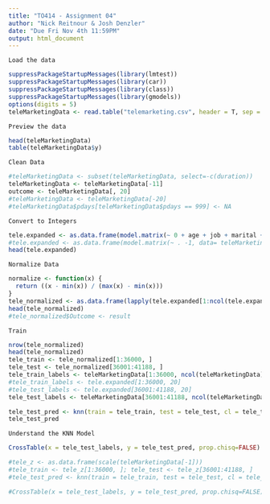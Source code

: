 ```yaml
---
title: "TO414 - Assignment 04"
author: "Nick Reitnour & Josh Denzler"
date: "Due Fri Nov 4th 11:59PM"
output: html_document
---
```


```
Load the data
```
```r
suppressPackageStartupMessages(library(lmtest))
suppressPackageStartupMessages(library(car))
suppressPackageStartupMessages(library(class))
suppressPackageStartupMessages(library(gmodels))
options(digits = 5)
teleMarketingData <- read.table("telemarketing.csv", header = T, sep = ";")

```

```
Preview the data
```
```r
head(teleMarketingData)
table(teleMarketingData$y)
```

```
Clean Data
```
```r
#teleMarketingData <- subset(teleMarketingData, select=-c(duration))
teleMarketingData <- teleMarketingData[-11]
outcome <- teleMarketingData[, 20]
#teleMarketingData <- teleMarketingData[-20]
#teleMarketingData$pdays[teleMarketingData$pdays == 999] <- NA
```
```
Convert to Integers
```

```r
tele.expanded <- as.data.frame(model.matrix(~ 0 + age + job + marital + education + default + housing + loan + contact + month + day_of_week + campaign + pdays + previous + poutcome + emp.var.rate + cons.price.idx + cons.conf.idx + euribor3m + nr.employed, teleMarketingData))
#tele.expanded <- as.data.frame(model.matrix(~ . -1, data= teleMarketingData))
head(tele.expanded)
```

```
Normalize Data
```
```r
normalize <- function(x) {
  return ((x - min(x)) / (max(x) - min(x)))
}
tele_normalized <- as.data.frame(lapply(tele.expanded[1:ncol(tele.expanded)], normalize))
head(tele_normalized)
#tele_normalized$Outcome <- result


```

```
Train
```

```r
nrow(tele_normalized)
head(tele_normalized)
tele_train <- tele_normalized[1:36000, ]
tele_test <- tele_normalized[36001:41188, ]
tele_train_labels <- teleMarketingData[1:36000, ncol(teleMarketingData)]
#tele_train_labels <- tele.expanded[1:36000, 20]
#tele_test_labels <- tele.expanded[36001:41188, 20]
tele_test_labels <- teleMarketingData[36001:41188, ncol(teleMarketingData)]

tele_test_pred <- knn(train = tele_train, test = tele_test, cl = tele_train_labels, k=2)
tele_test_pred

```

```
Understand the KNN Model
```

```r
CrossTable(x = tele_test_labels, y = tele_test_pred, prop.chisq=FALSE)

#tele_z <- as.data.frame(scale(teleMarketingData[-1]))
#tele_train <- tele_z[1:36000, ]; tele_test <- tele_z[36001:41188, ]  
#tele_test_pred <- knn(train = tele_train, test = tele_test, cl = tele_train_labels, k=4)

#CrossTable(x = tele_test_labels, y = tele_test_pred, prop.chisq=FALSE)
```